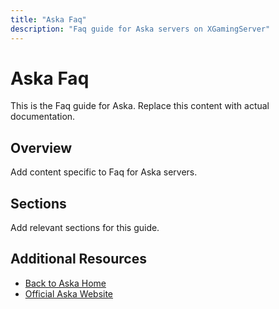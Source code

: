 ```yaml
---
title: "Aska Faq"
description: "Faq guide for Aska servers on XGamingServer"
---
```


# Aska Faq

This is the Faq guide for Aska. Replace this content with actual documentation.

## Overview

Add content specific to Faq for Aska servers.

## Sections

Add relevant sections for this guide.

## Additional Resources

- [Back to Aska Home](./index)
- [Official Aska Website](https://example.com)
